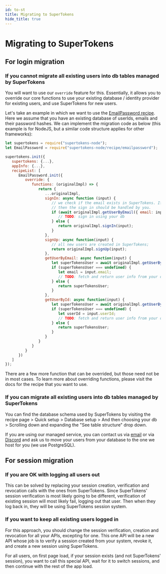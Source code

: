 ```yaml
---
id: to-st
title: Migrating to SuperTokens
hide_title: true
---
```


# Migrating to SuperTokens

## For login migration

### If you cannot migrate all existing users into db tables managed by SuperTokens

You will want to use our `override` feature for this. Essentially, it allows you to override our core functions to use your existing database / identity provider for existing users, and use SuperTokens for new users.

Let's take an example in which we want to use the [EmailPassword recipe](/docs/emailpassword/introduction). Here we assume that you have an existing database of userIds, emails and their password hashes. We can implement the migration code as below (this example is for NodeJS, but a similar code structure applies for other frameworks):

```jsx title="NodeJS"
let supertokens = require("supertokens-node");
let EmailPassword = require("supertokens-node/recipe/emailpassword");

supertokens.init({
   supertokens: {...},
   appInfo: {...},
   recipeList: [
      EmailPassword.init({
         override: {
            functions: (originalImpl) => {
               return {
                  ...originalImpl,
                  signIn: async function (input) {
                     // we check if the email exists in SuperTokens. If not,
                     // then the sign in should be handled by you.
                     if (await originalImpl.getUserByEmail({ email: input.email }) === undefined) {
                        // TODO: sign in using your db
                     } else {
                        return originalImpl.signIn(input);
                     }
                  },
                  signUp: async function(input) {
                     // all new users are created in SuperTokens;
                     return originalImpl.signUp(input);
                  },
                  getUserByEmail: async function(input) {
                     let superTokensUser = await originalImpl.getUserByEmail(input);
                     if (superTokensUser === undefined) {
                        let email = input.email;
                        // TODO: fetch and return user info from your database...
                     } else {
                        return superTokensUser;
                     }
                  },
                  getUserById: async function(input) {
                     let superTokensUser = await originalImpl.getUserById(input);
                     if (superTokensUser === undefined) {
                        let userId = input.userId;
                        // TODO: fetch and return user info from your database...
                     } else {
                        return superTokensUser;
                     }
                  }
               }
            }
         }
      })
   ]
});
```

There are a few more function that can be overrided, but those need not be in most cases. To learn more about overriding functions, please visit the docs for the recipe that you want to use.

### If you can migrate all existing users into db tables managed by SuperTokens

You can find the database schema used by SuperTokens by visiting the recipe page > Quick setup > Database setup > And then choosing your db > Scrolling down and expanding the "See table structure" drop down.

If you are using our managed service, you can contact us via [email](mailto:team@supertokens.io) or via [Discord](https://supertokens.com/discord) and ask us to move your users from your database to the one we host for you (we use PostgreSQL).


## For session migration

### If you are OK with logging all users out

This can be solved by replacing your session creation, verification and revocation calls with the ones from SuperTokens. Since SuperTokens' session verification is most likely going to be different, verification of existing session will most likely fail, logging out that user. Then when they log back in, they will be using SuperTokens session system.


### If you want to keep all existing users logged in

For this approach, you should change the session verification, creation and revocation for all your APIs, excepting for one. This one API will be a new API whose job is to verify a session created from your system, revoke it, and create a new session using SuperTokens.

For all users, on first page load, if your session exists (and not SuperTokens' session), you want to call this special API, wait for it to switch sessions, and then continue with the rest of the app load.


<!-- [comment]: <> (TODO:)
[comment]: <> (Auth0)
[comment]: <> (Cognito)
[comment]: <> (Okta) -->
